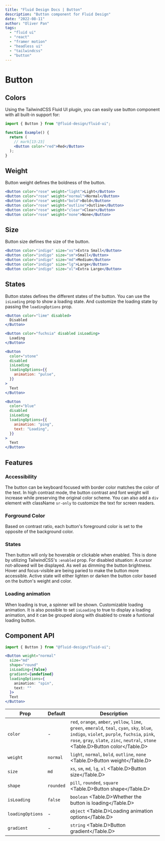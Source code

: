 ```yaml
---
title: "Fluid Design Docs | Button"
description: "Button component for Fluid Design"
date: "2022-08-11"
author: "Oliver Pan"
tags:
  - "fluid ui"
  - "react"
  - "framer motion"
  - "headless ui"
  - "tailwindcss"
  - "button"
---
```


# Button

## Colors

Using the TailwindCSS Fluid UI plugin, you can easily use button component with all built-in support for:

<CodeFrame title="Color options">
  <div className="flex flex-wrap justify-center gap-6">
    <ButtonExamples.Colors />
  </div>
</CodeFrame>

```jsx
import { Button } from "@fluid-design/fluid-ui";

function Example() {
  return (
    // mark[13:23]
    <Button color="red">Red</Button>
  );
}
```

## Weight

Button weight defines the boldness of the button.

```jsx
<Button color="rose" weight="light">Light</Button>
<Button color="rose" weight="normal">Normal</Button>
<Button color="rose" weight="bold">Bold</Button>
<Button color="rose" weight="outline">Outline</Button>
<Button color="rose" weight="clear">Clear</Button>
<Button color="rose" weight="none">None</Button>
```

<CodeFrame title="Weight options">
  <div className="flex flex-wrap justify-center gap-6">
    <ButtonExamples.Weights />
  </div>
</CodeFrame>

## Size

Button size defines the size of the button.

<CodeFrame title="Size options">
  <div className="flex flex-wrap justify-center gap-6">
    <ButtonExamples.Sizes />
  </div>
</CodeFrame>

```jsx
<Button color="indigo" size="xs">Extra Small</Button>
<Button color="indigo" size="sm">Small</Button>
<Button color="indigo" size="md">Medium</Button>
<Button color="indigo" size="lg">Large</Button>
<Button color="indigo" size="xl">Extra Large</Button>
```

## States

Button states defines the different states of the button.
You can use the `isLoading` prop to show a loading state.
And customize the loading state by passing the `loadingOptions` prop.

<CodeFrame title="Size options">
  <div className="flex flex-wrap justify-center gap-6">
    <ButtonExamples.States />
  </div>
</CodeFrame>

```jsx
<Button color="lime" disabled>
  Disabled
</Button>

<Button color="fuchsia" disabled isLoading>
  Loading
</Button>

<Button
  color="stone"
  disabled
  isLoading
  loadingOptions={{
    animation: "pulse",
  }}
>
  Text
</Button>

<Button
  color="blue"
  disabled
  isLoading
  loadingOptions={{
    animation: "ping",
    text: "Loading",
  }}
>
  Text
</Button>
```

## Features

### Accessibility

The button can be keyboard focused with border color matches the color of the text.
In high contrast mode, the button contrast and font weight will increase while preserving the original color scheme.
You can also add a `div` element with className `sr-only` to customize the text for screen readers.

### Forground Color

Based on contrast ratio, each button's foreground color is set to the opposite of the background color.

### States

Then button will only be hoverable or clickable when enabled. This is done by utilizing TailwindCSS's `:enabled` prop.
For disabled situation: A cursor not-allowed will be displayed. As well as dimming the button brightness.
Hover and focus-visible are being paried to make the button more accessible.
Active state will either lighten or darken the button color based on the button's weight and color.

### Loading animation

When loading is true, a spinner will be shown. Customizable loading animation.
It is also possible to set `isLoading` to true to display a loading animation, and it can be grouped along with disabled to create a funtional loading button.

## Component API

```jsx
import { Button } from "@fluid-design/fluid-ui";

<Button weight="normal"
  size="md"
  shape="round"
  isLoading={false}
  gradient={undefined}
  loadingOptions={
    animation: "spin",
    text: ""
  }>
  Text
</Button>
```

| Prop             | Default   | Description                                                                                                                                                                                                                         |
| ---------------- | --------- | ----------------------------------------------------------------------------------------------------------------------------------------------------------------------------------------------------------------------------------- |
| `color`          | -         | `red`, `orange`, `amber`, `yellow`, `lime`, `green`, `emerald`, `teal`, `cyan`, `sky`, `blue`, `indigo`, `violet`, `purple`, `fuchsia`, `pink`, `rose`, `gray`, `slate`, `zinc`, `neutral`, `stone` <Table.D>Button color</Table.D> |
| `weight`         | `normal`  | `light`, `normal`, `bold`, `outline`, `none` <Table.D>Button weight</Table.D>                                                                                                                                                       |
| `size`           | `md`      | `xs`, `sm`, `md`, `lg`, `xl` <Table.D>Button size</Table.D>                                                                                                                                                                         |
| `shape`          | `rounded` | `pill`, `rounded`, `square` <Table.D>Button shape</Table.D>                                                                                                                                                                         |
| `isLoading`      | `false`   | `boolean` <Table.D>Whether the button is loading</Table.D>                                                                                                                                                                          |
| `loadingOptions` | -         | `object` <Table.D>Loading animation options</Table.D>                                                                                                                                                                               |
| `gradient`       | -         | `string` <Table.D>Button gradient</Table.D>                                                                                                                                                                                         |
